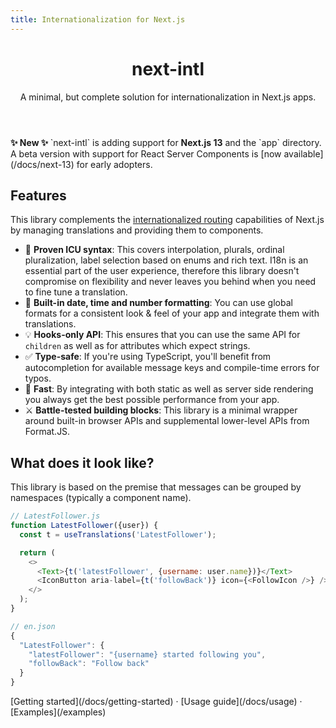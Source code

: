 ```yaml
---
title: Internationalization for Next.js
---
```



<header className={styles.header}>
  <h1 className="text-center md:text-5xl">next-intl</h1>
  <div className="bleed relative mt-6 -mx-6 md:-mx-8 2xl:-mx-24">
    <div className="mx-auto max-w-full w-[880px] text-center px-4">
      <p className="text-lg text-gray-600 md:!text-2xl">
        A minimal, but complete solution for internationalization in Next.js
        apps.
      </p>
    </div>
  </div>
</header>

<aside className={styles.announcement}>
  <b className={styles.bold}>✨ New ✨ </b> `next-intl` is adding support for
  <b>Next.js 13</b> and the `app` directory. A beta version with support for React
  Server Components is [now available](/docs/next-13) for early adopters.
</aside>

## Features

This library complements the [internationalized routing](https://nextjs.org/docs/advanced-features/i18n-routing) capabilities of Next.js by managing translations and providing them to components.

- 🌟 **Proven ICU syntax**: This covers interpolation, plurals, ordinal pluralization, label selection based on enums and rich text. I18n is an essential part of the user experience, therefore this library doesn't compromise on flexibility and never leaves you behind when you need to fine tune a translation.
- 📅 **Built-in date, time and number formatting**: You can use global formats for a consistent look & feel of your app and integrate them with translations.
- 💡 **Hooks-only API**: This ensures that you can use the same API for `children` as well as for attributes which expect strings.
- ✅ **Type-safe**: If you're using TypeScript, you'll benefit from autocompletion for available message keys and compile-time errors for typos.
- 🚀 **Fast**: By integrating with both static as well as server side rendering you always get the best possible performance from your app.
- ⚔️ **Battle-tested building blocks**: This library is a minimal wrapper around built-in browser APIs and supplemental lower-level APIs from Format.JS.

## What does it look like?

This library is based on the premise that messages can be grouped by namespaces (typically a component name).

```js
// LatestFollower.js
function LatestFollower({user}) {
  const t = useTranslations('LatestFollower');

  return (
    <>
      <Text>{t('latestFollower', {username: user.name})}</Text>
      <IconButton aria-label={t('followBack')} icon={<FollowIcon />} />
    </>
  );
}
```

```js
// en.json
{
  "LatestFollower": {
    "latestFollower": "{username} started following you",
    "followBack": "Follow back"
  }
}
```

<div className="pt-8">
  [Getting started](/docs/getting-started) · [Usage guide](/docs/usage) ·
  [Examples](/examples)
</div>
